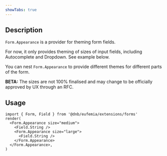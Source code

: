 ```yaml
---
showTabs: true
---
```


## Description

`Form.Appearance` is a provider for theming form fields.

For now, it only provides theming of sizes of input fields, including Autocomplete and Dropdown. See example below.

You can nest `Form.Appearance` to provide different themes for different parts of the form.

**BETA:** The sizes are not 100% finalised and may change to be officially approved by UX through an RFC.

## Usage

```tsx
import { Form, Field } from '@dnb/eufemia/extensions/forms'
render(
  <Form.Appearance size="medium">
    <Field.String />
    <Form.Appearance size="large">
      <Field.String />
    </Form.Appearance>
  </Form.Appearance>,
)
```
